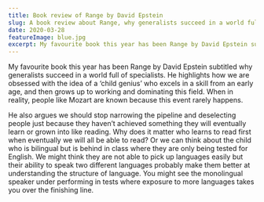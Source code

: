 ```yaml
---
title: Book review of Range by David Epstein
slug: A book review about Range, why generalists succeed in a world full of specialists
date: 2020-03-28
featureImage: blue.jpg
excerpt: My favourite book this year has been Range by David Epstein subtitled why generalists 
---
```


My favourite book this year has been Range by David Epstein subtitled why generalists succeed in a world full of specialists. He highlights how we are obsessed with the idea of a  ‘child genius’ who excels in a skill from an early age, and then grows up to working and dominating this field. When in reality, people like Mozart are known because this event rarely happens. 

He also argues we should stop narrowing the pipeline and deselecting people just because they haven’t achieved something they will eventually learn or grown into like reading. Why does it matter who learns to read first when eventually we will all be able to read? Or we can think about the child who is bilingual but is behind in class where they are only being tested for English. We might think they are not able to pick up languages easily but their ability to speak two different languages probably make them better at understanding the structure of language. You might see the monolingual speaker under performing in tests where exposure to more languages takes you over the finishing line. 
